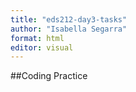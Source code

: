```yaml
---
title: "eds212-day3-tasks"
author: "Isabella Segarra"
format: html
editor: visual
---
```


##Coding Practice

